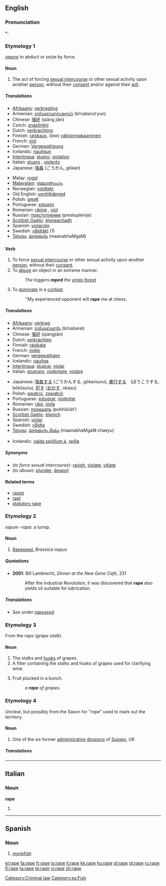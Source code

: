 {{also|râpé}}
{{wikipedia|dab=rape (disambiguation)|Rape}}
==English==

===Pronunciation===
*: {{rhymes|eɪp}}

===Etymology 1===
{{L.}} ''[[rapere]]'' to abduct or seize by force.

====Noun====
{{en-noun}}

# {{crime}} The act of forcing [[sexual intercourse]] or other sexual activity upon another [[person]], without their [[consent]] and/or against their [[will]].

=====Translations=====
{{trans-top|the act of forcing sexual activity}}
* [[Afrikaans]]: [[verkragting]]
* Armenian: [[բռնաբարություն]] (bŕnabarut῾yun)
* Chinese: [[强奸]] (qiǎng jiān)
* Czech: [[znásilnění]] {{n}}
* Dutch: [[verkrachting]] {{f}}
* Finnish: [[raiskaus]], (''law'') [[väkisinmakaaminen]]
* French: [[viol]] {{m}}
* German: [[Vergewaltigung]] {{f}}
* Icelandic: [[nauðgun]] {{f}}
* [[Interlingua]]: [[stupro]], [[violation]]
* Italian: [[stupro]] {{m}}, [[violento]] {{m}}
* Japanese: [[強姦]] (ごうかん, gōkan)
{{trans-mid}}
* Malay: [[rogol]]
* [[Malayalam]]: [[ബലാത്സംഗം]]
* Norwegian: [[voldtekt]]
* Old English: [[unrihthæmed|unrihthǣmed]]
* Polish: [[gwałt]] {{m}}
* Portuguese: [[estupro]] {{m}}
* Romanian: [[răpire]] {{f}}, [[viol]] {{n}}
* Russian: [[преступление]] (prestuplénije) {{n}}
* [[Scottish Gaelic]]: [[èignich|èigneachadh]] {{m}}
* Spanish: [[violación]] {{f}}
* Swedish: [[våldtäkt]] {{c}} (1)
* [[Telugu]]: [[మానభంగం]] (maanabhaMgaM)
{{trans-bottom}}

====Verb====
{{en-verb|rap|ing}}

# To force [[sexual intercourse]] or other sexual activity upon another [[person]], without their [[consent]].
# To [[abuse]] an object in an extreme manner.
#: ''The loggers '''raped''' the [[virgin forest]]''
# {{slang}} To [[dominate]] in a [[contest]].
#: ''My experienced opponent will '''rape''' me at chess.

=====Translations=====
{{trans-top|to force sexual intercourse}}
* [[Afrikaans]]: [[verkrag]]
* Armenian: [[բռնաբարել]] (bŕnabarel)
* Chinese: [[强奸]] (qiángjiān)
* Dutch: [[verkrachten]]
* Finnish: [[raiskata]]
* French: [[violer]]
* German: [[vergewaltigen]]
* Icelandic: [[nauðga]]
* [[Interlingua]]: [[stuprar]], [[violar]]
* Italian: [[stuprare]], [[violentare]], [[violare]]
{{trans-mid}}
* Japanese: [[強姦]]する (ごうかんする, gōkansuru), [[暴行]]する　(ぼうこうする, bōkōsuru), [[犯す]] ([[おかす]], okasu)
* Polish: [[gwałcić]], [[zgwałcić]]
* Portuguese: [[estuprar]], [[violentar]]
* Romanian: [[răpi]], [[viola]]
* Russian: [[похищать]] (pokhiščát’)
* [[Scottish Gaelic]]: [[èignich]]
* Spanish: [[violar]]
* Swedish: [[våldta]]
* [[Telugu]]: [[మానభంగం చేయు]] (maanabhaMgaM chaeyu)
{{trans-bottom}}

{{trans-top|to cause damage, destruction to a countryside, nature etc}}
* Icelandic: [[valda spjöllum á]], [[spilla]]
{{trans-mid}}
{{trans-bottom}}

=====Synonyms=====
* (''to force sexual intercourse''): [[ravish]], [[violate]], [[vitiate]]
* (''to abuse''): [[plunder]], [[despoil]]

====Related terms====
* [[rapist]]
* [[rapt]]
* [[statutory rape]]

===Etymology 2===
{{L.}} ''rapum -rapa'': a turnip.

====Noun====
{{en-noun|rape}}

# [[rapeseed|Rapeseed.]] ''Brassica napus''

=====Quotations=====
* '''2001''': Bill Lambrecht, ''Dinner at the New Gene Café'', 231
*: After the Industrial Revolution, it was discovered that '''rape''' also yields oil suitable for lubrication.

=====Translations=====
* ''See under [[rapeseed]].''

===Etymology 3===
From the {{F.}} ''rape'' (''grape stalk'').

====Noun====
{{en-noun}}

# The stalks and [[husk]]s of grapes.
# A filter containing the stalks and husks of grapes used for clarifying wine.
# {{obsolete}} Fruit plucked in a bunch.
#: ''a '''rape''' of grapes''.

===Etymology 4===
Unclear, but possibly from the Saxon for "rope" used to mark out the territory.

====Noun====
{{en-noun}}

# One of the six former [[administrative]] [[divisions]] of [[Sussex]], UK

=====Translations=====
{{trans-top|grape husks}}
{{trans-mid}}
{{trans-bottom}}

{{trans-top|wine filter}}
{{trans-mid}}
{{trans-bottom}}

{{trans-top|bunch of fruit}}
{{trans-mid}}
{{trans-bottom}}

[[Category:Criminal law]]

----

==Italian==

===Noun===
'''rape''' {{f}}

# {{plural of|[[rapa]]|lang=Italian}}

----

==Spanish==

===Noun===
{{es-noun-m}}

# [[monkfish]]

[[Category:es:Fish]]

[[el:rape]]
[[fa:rape]]
[[fr:rape]]
[[io:rape]]
[[it:rape]]
[[kk:rape]]
[[hu:rape]]
[[pl:rape]]
[[pt:rape]]
[[ru:rape]]
[[fi:rape]]
[[ta:rape]]
[[te:rape]]
[[vi:rape]]
[[zh:rape]]